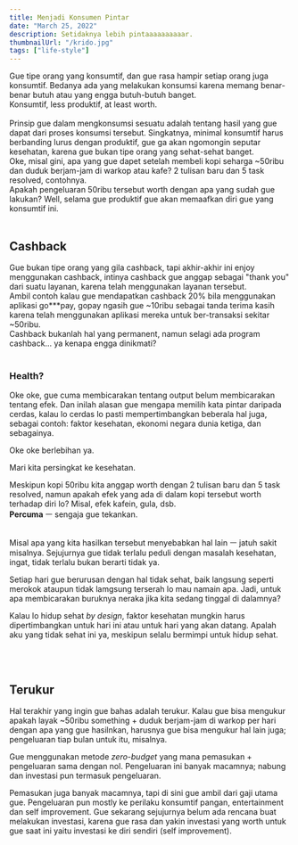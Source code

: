 ```yaml
---
title: Menjadi Konsumen Pintar
date: "March 25, 2022"
description: Setidaknya lebih pintaaaaaaaaaar.
thumbnailUrl: "/krido.jpg"
tags: ["life-style"]
---
```


Gue tipe orang yang konsumtif, dan gue rasa hampir setiap orang juga konsumtif. Bedanya ada yang melakukan konsumsi karena memang benar-benar butuh atau yang engga butuh-butuh banget.
<br />
Konsumtif, less produktif, at least worth.
<br />
<br />
Prinsip gue dalam mengkonsumsi sesuatu adalah tentang hasil yang gue dapat dari proses
konsumsi tersebut. Singkatnya, minimal konsumtif harus berbanding lurus dengan produktif,
gue ga akan ngomongin seputar kesehatan, karena gue bukan tipe orang yang sehat-sehat
banget.
<br />
Oke, misal gini, apa yang gue dapet setelah membeli kopi seharga ~50ribu dan duduk
berjam-jam di warkop atau kafe? 2 tulisan baru dan 5 task resolved, contohnya.
<br />
Apakah pengeluaran 50ribu tersebut worth dengan apa yang sudah gue lakukan? Well,
selama gue produktif gue akan memaafkan diri gue yang konsumtif ini.
<br />
<br />

<h2>Cashback</h2>
Gue bukan tipe orang yang gila cashback, tapi akhir-akhir ini enjoy menggunakan cashback,
intinya cashback gue anggap sebagai "thank you" dari suatu layanan, karena telah
menggunakan layanan tersebut.
<br />
Ambil contoh kalau gue mendapatkan cashback 20% bila menggunakan aplikasi go***pay,
gopay ngasih gue ~10ribu sebagai tanda terima kasih karena telah menggunakan aplikasi
mereka untuk ber-transaksi sekitar ~50ribu.
<br />
Cashback bukanlah hal yang permanent, namun selagi ada program cashback... ya kenapa
engga dinikmati?
<br />
<br />

<h3>Health?</h3>

Oke oke, gue cuma membicarakan tentang output belum membicarakan tentang efek.
Dan inilah alasan gue mengapa memilih kata pintar daripada cerdas, kalau lo cerdas lo pasti mempertimbangkan beberala hal juga, sebagai contoh: faktor kesehatan, ekonomi negara dunia ketiga, dan sebagainya.

Oke oke berlebihan ya.

Mari kita persingkat ke kesehatan.

Meskipun kopi 50ribu kita anggap worth dengan 2 tulisan baru dan 5 task resolved, namun apakah efek yang ada di dalam kopi tersebut worth terhadap diri lo? Misal, efek kafein, gula, dsb.
<br />
<b>Percuma</b> ㅡ sengaja gue tekankan.
<br />
<br />

Misal apa yang kita hasilkan tersebut menyebabkan hal lain ㅡ jatuh sakit misalnya.
Sejujurnya gue tidak terlalu peduli dengan masalah kesehatan, ingat, tidak terlalu bukan berarti tidak ya.

Setiap hari gue berurusan dengan hal tidak sehat, baik langsung seperti merokok ataupun tidak lamgsung terserah lo mau namain apa.
Jadi, untuk apa membicarakan buruknya neraka jika kita sedang tinggal di dalamnya?

Kalau lo hidup sehat _by design_, faktor kesehatan mungkin harus dipertimbangkan untuk hari ini atau untuk hari yang akan datang.
Apalah aku yang tidak sehat ini ya, meskipun selalu bermimpi untuk hidup sehat.

<br />
<br />

## Terukur

Hal terakhir yang ingin gue bahas adalah terukur.
Kalau gue bisa mengukur apakah layak ~50ribu something + duduk berjam-jam di warkop per hari dengan apa yang gue hasilnkan, harusnya gue bisa mengukur hal lain juga; pengeluaran tiap bulan untuk itu, misalnya.

Gue menggunakan metode _zero-budget_ yang mana pemasukan + pengeluaran sama dengan nol.
Pengeluaran ini banyak macamnya; nabung dan investasi pun termasuk pengeluaran.

Pemasukan juga banyak macamnya, tapi di sini gue ambil dari gaji utama gue.
Pengeluaran pun mostly ke perilaku konsumtif pangan, entertainment dan self improvement.
Gue sekarang sejujurnya belum ada rencana buat melakukan investasi, karena gue rasa dan yakin investasi yang worth untuk gue saat ini yaitu investasi ke diri sendiri (self improvement).
